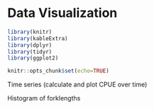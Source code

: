 # Data Visualization

```r
library(knitr)
library(kableExtra)
library(dplyr)
library(tidyr)
library(ggplot2)

knitr::opts_chunk$set(echo=TRUE)
```


Time series (calculate and plot CPUE over time)

Histogram of forklengths






